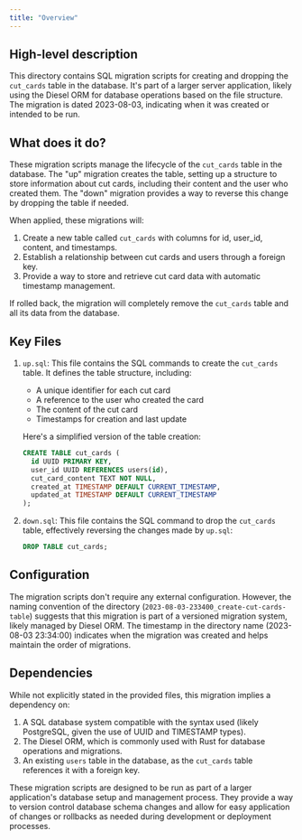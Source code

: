 ```yaml
---
title: "Overview"
---
```


## High-level description
This directory contains SQL migration scripts for creating and dropping the `cut_cards` table in the database. It's part of a larger server application, likely using the Diesel ORM for database operations based on the file structure. The migration is dated 2023-08-03, indicating when it was created or intended to be run.

## What does it do?
These migration scripts manage the lifecycle of the `cut_cards` table in the database. The "up" migration creates the table, setting up a structure to store information about cut cards, including their content and the user who created them. The "down" migration provides a way to reverse this change by dropping the table if needed.

When applied, these migrations will:
1. Create a new table called `cut_cards` with columns for id, user_id, content, and timestamps.
2. Establish a relationship between cut cards and users through a foreign key.
3. Provide a way to store and retrieve cut card data with automatic timestamp management.

If rolled back, the migration will completely remove the `cut_cards` table and all its data from the database.

## Key Files

1. `up.sql`: This file contains the SQL commands to create the `cut_cards` table. It defines the table structure, including:
   - A unique identifier for each cut card
   - A reference to the user who created the card
   - The content of the cut card
   - Timestamps for creation and last update

   Here's a simplified version of the table creation:

   ```sql
   CREATE TABLE cut_cards (
     id UUID PRIMARY KEY,
     user_id UUID REFERENCES users(id),
     cut_card_content TEXT NOT NULL,
     created_at TIMESTAMP DEFAULT CURRENT_TIMESTAMP,
     updated_at TIMESTAMP DEFAULT CURRENT_TIMESTAMP
   );
   ```

2. `down.sql`: This file contains the SQL command to drop the `cut_cards` table, effectively reversing the changes made by `up.sql`:

   ```sql
   DROP TABLE cut_cards;
   ```

## Configuration
The migration scripts don't require any external configuration. However, the naming convention of the directory (`2023-08-03-233400_create-cut-cards-table`) suggests that this migration is part of a versioned migration system, likely managed by Diesel ORM. The timestamp in the directory name (2023-08-03 23:34:00) indicates when the migration was created and helps maintain the order of migrations.

## Dependencies
While not explicitly stated in the provided files, this migration implies a dependency on:

1. A SQL database system compatible with the syntax used (likely PostgreSQL, given the use of UUID and TIMESTAMP types).
2. The Diesel ORM, which is commonly used with Rust for database operations and migrations.
3. An existing `users` table in the database, as the `cut_cards` table references it with a foreign key.

These migration scripts are designed to be run as part of a larger application's database setup and management process. They provide a way to version control database schema changes and allow for easy application of changes or rollbacks as needed during development or deployment processes.